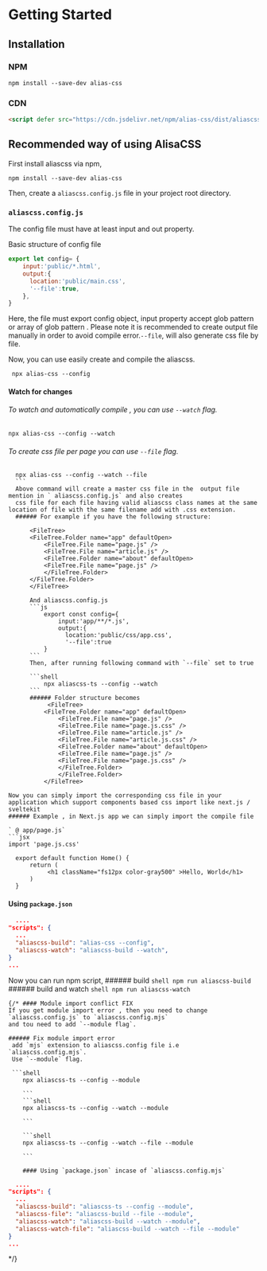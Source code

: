 

# Getting Started

## Installation 

### NPM 
```
npm install --save-dev alias-css
```

### CDN 
```html
<script defer src="https://cdn.jsdelivr.net/npm/alias-css/dist/aliascss.js"></script>
```

## Recommended way of using AlisaCSS

First install aliascss via npm,

```
npm install --save-dev alias-css
```

Then, create a `aliascss.config.js` file in your project root directory.

### `aliascss.config.js`
 The config file must have at least input and out property.

 Basic structure of config file
```js
export let config= {
    input:'public/*.html',
    output:{
      location:'public/main.css',
      '--file':true,
    },
}
```
Here, the file must export config object, input property accept glob pattern or array of glob pattern .
Please note  it is recommended to create output file manually in order to avoid compile error.`--file`, will also generate css file by file.

Now, you can use easily create and compile the aliascss.

```shell
 npx alias-css --config
  ```

  #### Watch for changes

  ###### To watch and automatically compile , you can use  ` --watch ` flag.

  ```shell
  npx alias-css --config --watch
  ```

  ###### To create css file per page you can use ` --file ` flag.
  ```shell
    npx alias-css --config --watch --file
    ```
    Above command will create a master css file in the  output file mention in ` aliascss.config.js` and also creates 
    css file for each file having valid aliascss class names at the same location of file with the same filename add with .css extension.
    ###### For example if you have the following structure:

        <FileTree>
        <FileTree.Folder name="app" defaultOpen>
            <FileTree.File name="page.js" />
            <FileTree.File name="article.js" />
            <FileTree.Folder name="about" defaultOpen>
            <FileTree.File name="page.js" />
            </FileTree.Folder>
        </FileTree.Folder>
        </FileTree>

        And aliascss.config.js 
        ```js
            export const config={
                input:'app/**/*.js',
                output:{
                  location:'public/css/app.css',
                  '--file':true
            }
        ```
        Then, after running following command with `--file` set to true

        ```shell
            npx aliascss-ts --config --watch
        ```
        ###### Folder structure becomes
             <FileTree>
            <FileTree.Folder name="app" defaultOpen>
                <FileTree.File name="page.js" />
                <FileTree.File name="page.js.css" />
                <FileTree.File name="article.js" />
                <FileTree.File name="article.js.css" />
                <FileTree.Folder name="about" defaultOpen>
                <FileTree.File name="page.js" />
                <FileTree.File name="page.js.css" />
                </FileTree.Folder>
                </FileTree.Folder>
            </FileTree>

  Now you can simply import the corresponding css file in your application which support components based css import like next.js / sveltekit 
###### Example , in Next.js app we can simply import the compile file

  ` @ app/page.js`
  ```jsx
  import 'page.js.css'

    export default function Home() {
        return (
             <h1 className="fs12px color-gray500" >Hello, World</h1>
        )
    }
  
  ```

  #### Using `package.json`
  ```json
    ....
 "scripts": {
    ...
    "aliascss-build": "alias-css --config",
    "aliascss-watch": "aliascss-build --watch",
  }
  ...
  ```
  Now you can run npm script,
    ###### build
    ```shell
    npm run aliascss-build
    ```
    ###### build and watch
    ```shell
    npm run aliascss-watch
    ```
   
    {/* #### Module import conflict FIX
    If you get module import error , then you need to change `aliascss.config.js` to `aliascss.config.mjs`
    and tou need to add `--module flag`.

    ###### Fix module import error
     add `mjs` extension to aliascss.config file i.e `aliascss.config.mjs`.
     Use `--module` flag.

     ```shell
        npx aliascss-ts --config --module 

        ```
        ```shell
        npx aliascss-ts --config --watch --module 

        ```

        ```shell
        npx aliascss-ts --config --watch --file --module 

        ``` 

        #### Using `package.json` incase of `aliascss.config.mjs` 
  ```json
    ....
 "scripts": {
    ...
    "aliascss-build": "aliascss-ts --config --module",
    "aliascss-file": "aliascss-build --file --module",
    "aliascss-watch": "aliascss-build --watch --module",
    "aliascss-watch-file": "aliascss-build --watch --file --module"
  }
  ...
  ```
  */}